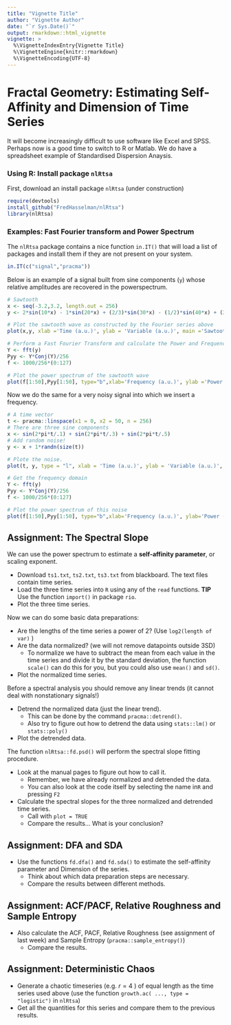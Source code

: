 ```yaml
---
title: "Vignette Title"
author: "Vignette Author"
date: "`r Sys.Date()`"
output: rmarkdown::html_vignette
vignette: >
  %\VignetteIndexEntry{Vignette Title}
  %\VignetteEngine{knitr::rmarkdown}
  %\VignetteEncoding{UTF-8}
---
```



# Fractal Geometry: Estimating Self-Affinity and Dimension of Time Series

It will become increasingly difficult to use software like Excel and SPSS. Perhaps now is a good time to switch to R or Matlab. We do have a spreadsheet example of Standardised Dispersion Anaysis. 

### Using R: Install package `nlRtsa`

First, download an install package `nlRtsa` (under construction)

```r
require(devtools)
install_github("FredHasselman/nlRtsa")
library(nlRtsa)
```

### Examples: Fast Fourier transform and Power Spectrum

The `nlRtsa` package contains a nice function `in.IT()` that will load a list of packages and install them if they are not present on your system.
```r
in.IT(c("signal","pracma"))
```

Below is an example of a signal built from sine components (`y`) whose relative amplitudes are recovered in the powerspectrum.
```r
# Sawtooth
x <- seq(-3.2,3.2, length.out = 256)
y <- 2*sin(10*x) - 1*sin(20*x) + (2/3)*sin(30*x) - (1/2)*sin(40*x) + (2/5)*sin(50*x) - (1/4)*sin(60*x)

# Plot the sawtooth wave as constructed by the Fourier series above
plot(x,y, xlab ='Time (a.u.)', ylab = 'Variable (a.u.)', main ='Sawtooth wave', type = "l")

# Perform a Fast Fourier Transform and calculate the Power and Frequency
Y <- fft(y)
Pyy <- Y*Conj(Y)/256
f <- 1000/256*(0:127)

# Plot the power spectrum of the sawtooth wave
plot(f[1:50],Pyy[1:50], type="b",xlab='Frequency (a.u.)', ylab ='Power (a.u.)', pch=21, bg='grey60', main = 'Power Spectrum')
```

Now we do the same for a very noisy signal into which we insert a frequency.
```r
# A time vector
t <- pracma::linspace(x1 = 0, x2 = 50, n = 256)
# There are three sine components
x <- sin(2*pi*t/.1) + sin(2*pi*t/.3) + sin(2*pi*t/.5)
# Add random noise!
y <- x + 1*randn(size(t))

# Plote the noise.
plot(t, y, type = "l", xlab = 'Time (a.u.)', ylab = 'Variable (a.u.)', main = 'A very noisy signal')

# Get the frequency domain
Y <- fft(y)
Pyy <- Y*Conj(Y)/256
f <- 1000/256*(0:127)

# Plot the power spectrum of this noise
plot(f[1:50],Pyy[1:50], type="b",xlab='Frequency (a.u.)', ylab='Power (a.u.)', pch=21, bg='grey60', main = 'Power Spectrum')
```

## Assignment: The Spectral Slope

We can use the power spectrum to estimate a **self-affinity parameter**, or scaling exponent.

* Download `ts1.txt`, `ts2.txt`, `ts3.txt` from blackboard. The text files contain time series.
* Load the three time series into `R` using any of the `read` functions. **TIP** Use the function `import()` in package `rio`.
* Plot the three time series.

Now we can do some basic data preparations:

* Are the lengths of the time series a power of 2? (Use `log2(length of var)` )
* Are the data normalized? (we will not remove datapoints outside 3SD)
    + To normalize we have to subtract the mean from each value in the time series and divide it by the standard deviation, the function `scale()` can do this for you, but you could also use `mean()` and `sd()`.
* Plot the normalized time series.

Before a spectral analysis you should remove any linear trends (it cannot deal with nonstationary signals!)

* Detrend the normalized data (just the linear trend). 
    + This can be done by the command `pracma::detrend()`. 
    + Also try to figure out how to detrend the data using `stats::lm()` or `stats::poly()`
* Plot the detrended data.

The function `nlRtsa::fd.psd()` will perform the spectral slope fitting procedure. 

* Look at the manual pages to figure out how to call it.
    + Remember, we have already normalized and detrended the data.
    + You can also look at the code itself by selecting the name in`R` and pressing `F2` 
* Calculate the spectral slopes for the three normalized and detrended time series.
    + Call with `plot = TRUE`
    + Compare the results... What is your conclusion?

## Assignment: DFA and SDA

* Use the functions `fd.dfa()` and `fd.sda()` to estimate the self-affinity parameter and Dimension of the series. 
    + Think about which data preparation steps are necessary.
    + Compare the results between different methods.

## Assignment: ACF/PACF, Relative Roughness and Sample Entropy

* Also calculate the ACF, PACF, Relative Roughness (see assignment of last week) and Sample Entropy (`pracma::sample_entropy()`)
    + Compare the results.

## Assignment: Deterministic Chaos

* Generate a chaotic timeseries (e.g. $r = 4$ ) of equal length as the time series used above (use the function `growth.ac( ..., type = "logistic")` in `nlRtsa`)
* Get all the quantities for this series and compare them to the previous results.
